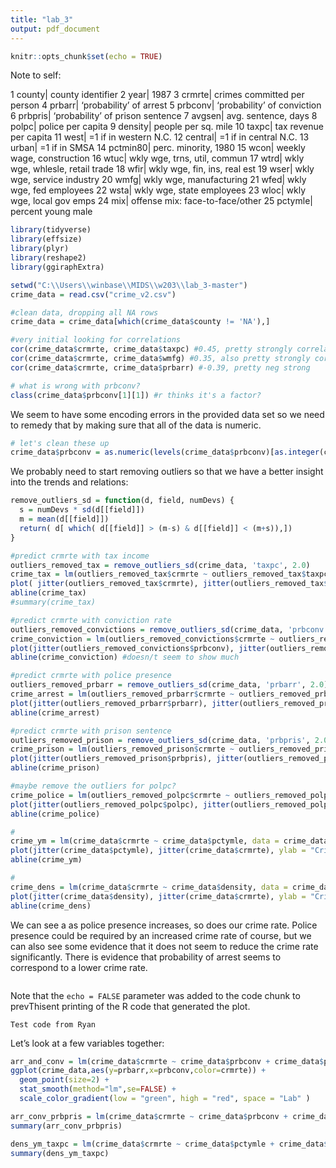 ```yaml
---
title: "lab_3"
output: pdf_document
---
```


```r
knitr::opts_chunk$set(echo = TRUE)
```

Note to self: 

1    county|               county identifier
2      year|                            1987
3    crmrte|     crimes committed per person
4    prbarr|         'probability' of arrest
5   prbconv|     'probability' of conviction
6   prbpris| 'probability' of prison sentence
7    avgsen|             avg. sentence, days
8     polpc|               police per capita
9   density|             people per sq. mile
10    taxpc|          tax revenue per capita
11     west|           =1 if in western N.C.
12  central|           =1 if in central N.C.
13    urban|                   =1 if in SMSA
14 pctmin80|            perc. minority, 1980
15     wcon|       weekly wage, construction
16     wtuc|    wkly wge, trns, util, commun
17     wtrd| wkly wge, whlesle, retail trade
18     wfir|    wkly wge, fin, ins, real est
19     wser|      wkly wge, service industry
20     wmfg|         wkly wge, manufacturing
21     wfed|         wkly wge, fed employees
22     wsta|       wkly wge, state employees
23     wloc|        wkly wge, local gov emps
24      mix| offense mix: face-to-face/other
25  pctymle|              percent young male

```r
library(tidyverse)
library(effsize)
library(plyr)
library(reshape2)
library(ggiraphExtra)

setwd("C:\\Users\\winbase\\MIDS\\w203\\lab_3-master")
crime_data = read.csv("crime_v2.csv")

#clean data, dropping all NA rows
crime_data = crime_data[which(crime_data$county != 'NA'),]

#very initial looking for correlations
cor(crime_data$crmrte, crime_data$taxpc) #0.45, pretty strongly correlated
cor(crime_data$crmrte, crime_data$wmfg) #0.35, also pretty strongly correlated
cor(crime_data$crmrte, crime_data$prbarr) #-0.39, pretty neg strong

# what is wrong with prbconv?
class(crime_data$prbconv[1][1]) #r thinks it's a factor?

```

We seem to have some encoding errors in the provided data set so we need to remedy that by making sure that all of the data is numeric.

```r

# let's clean these up
crime_data$prbconv = as.numeric(levels(crime_data$prbconv)[as.integer(crime_data$prbconv)])


```

We probably need to start removing outliers so that we have a better insight into the trends and relations:

```r

remove_outliers_sd = function(d, field, numDevs) {
  s = numDevs * sd(d[[field]])
  m = mean(d[[field]])
  return( d[ which( d[[field]] > (m-s) & d[[field]] < (m+s)),])
}

#predict crmrte with tax income
outliers_removed_tax = remove_outliers_sd(crime_data, 'taxpc', 2.0)
crime_tax = lm(outliers_removed_tax$crmrte ~ outliers_removed_tax$taxpc)
plot( jitter(outliers_removed_tax$crmrte), jitter(outliers_removed_tax$taxpc), ylab = "Crime Rate", xlab = "Tax receipts")
abline(crime_tax)
#summary(crime_tax)

#predict crmrte with conviction rate
outliers_removed_convictions = remove_outliers_sd(crime_data, 'prbconv', 2.0)
crime_conviction = lm(outliers_removed_convictions$crmrte ~ outliers_removed_convictions$prbconv)
plot(jitter(outliers_removed_convictions$prbconv), jitter(outliers_removed_convictions$crmrte), xlab = "Crime Rate", ylab = "Probability of conviction")
abline(crime_conviction) #doesn/t seem to show much

#predict crmrte with police presence
outliers_removed_prbarr = remove_outliers_sd(crime_data, 'prbarr', 2.0)
crime_arrest = lm(outliers_removed_prbarr$crmrte ~ outliers_removed_prbarr$prbarr)
plot(jitter(outliers_removed_prbarr$prbarr), jitter(outliers_removed_prbarr$crmrte), ylab = "Crime Rate", xlab = "Probability of Arrest")
abline(crime_arrest)

#predict crmrte with prison sentence
outliers_removed_prison = remove_outliers_sd(crime_data, 'prbpris', 2.0)
crime_prison = lm(outliers_removed_prison$crmrte ~ outliers_removed_prison$prbpris)
plot(jitter(outliers_removed_prison$prbpris), jitter(outliers_removed_prison$crmrte), ylab = "Crime Rate", xlab = "Probability of Prison")
abline(crime_prison)

#maybe remove the outliers for polpc?
crime_police = lm(outliers_removed_polpc$crmrte ~ outliers_removed_polpc$polpc, data = outliers_removed_polpc)
plot(jitter(outliers_removed_polpc$polpc), jitter(outliers_removed_polpc$crmrte), ylab = "Crime Rate", xlab = "Police Presence")
abline(crime_police)

#
crime_ym = lm(crime_data$crmrte ~ crime_data$pctymle, data = crime_data)
plot(jitter(crime_data$pctymle), jitter(crime_data$crmrte), ylab = "Crime Rate", xlab = "Young Men")
abline(crime_ym)

#
crime_dens = lm(crime_data$crmrte ~ crime_data$density, data = crime_data)
plot(jitter(crime_data$density), jitter(crime_data$crmrte), ylab = "Crime Rate", xlab = "Pop Dens")
abline(crime_dens)

```

We can see a as police presence increases, so does our crime rate. Police presence could be required by an increased crime rate of course, but we can also see some evidence that it does not seem to reduce the crime rate significantly. There is evidence that probability of arrest seems to correspond to a lower crime rate. 

```r



```

Note that the `echo = FALSE` parameter was added to the code chunk to prevThisent printing of the R code that generated the plot.

```Test code from Ryan```

Let's look at a few variables together:

```r

arr_and_conv = lm(crime_data$crmrte ~ crime_data$prbconv + crime_data$prbarr, data = crime_data)
ggplot(crime_data,aes(y=prbarr,x=prbconv,color=crmrte)) + 
  geom_point(size=2) +
  stat_smooth(method="lm",se=FALSE) +
  scale_color_gradient(low = "green", high = "red", space = "Lab" )

arr_conv_prbpris = lm(crime_data$crmrte ~ crime_data$prbconv + crime_data$prbarr + crime_data$prbpris, data = crime_data)
summary(arr_conv_prbpris)

dens_ym_taxpc = lm(crime_data$crmrte ~ crime_data$pctymle + crime_data$density + crime_data$taxpc, data = crime_data)
summary(dens_ym_taxpc)


```
